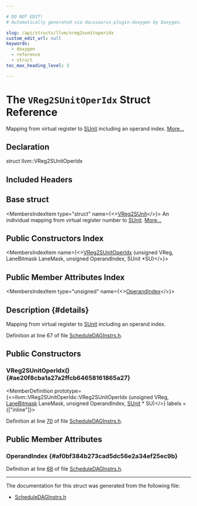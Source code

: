 ```yaml
---

# DO NOT EDIT!
# Automatically generated via docusaurus-plugin-doxygen by Doxygen.

slug: /api/structs/llvm/vreg2sunitoperidx
custom_edit_url: null
keywords:
  - doxygen
  - reference
  - struct
toc_max_heading_level: 3

---
```





# The `VReg2SUnitOperIdx` Struct Reference

<DoxygenPage pluginConfig={pluginConfig}>

Mapping from virtual register to <a href="/docs/api/classes/llvm/sunit">SUnit</a> including an operand index. <a href="#details">More...</a>

## Declaration

<CodeBlock>struct llvm::VReg2SUnitOperIdx</CodeBlock>

## Included Headers

<IncludesList>
<IncludesListItem
  filePath="llvm/CodeGen/ScheduleDAGInstrs.h"
  permalink="/docs/api/files/include/include/llvm/include/llvm/codegen/scheduledaginstrs-h"
  isLocal="true" />
</IncludesList>

## Base struct

<MembersIndex>

<MembersIndexItem
  type="struct"
  name={<><a href="/docs/api/structs/llvm/vreg2sunit">VReg2SUnit</a></>}>
An individual mapping from virtual register number to <a href="/docs/api/classes/llvm/sunit">SUnit</a>. <a href="/docs/api/structs/llvm/vreg2sunit/#details">More...</a>
</MembersIndexItem>

</MembersIndex>

## Public Constructors Index

<MembersIndex>

<MembersIndexItem
  name={<><a href="#ae20f8cba1a27a2ffcb64658161865a27">VReg2SUnitOperIdx</a> (unsigned VReg, LaneBitmask LaneMask, unsigned OperandIndex, SUnit &#42;SU)</>}>
</MembersIndexItem>

</MembersIndex>

## Public Member Attributes Index

<MembersIndex>

<MembersIndexItem
  type="unsigned"
  name={<><a href="#af0bf384b273cad5dc56e2a34ef25ec9b">OperandIndex</a></>}>
</MembersIndexItem>

</MembersIndex>

## Description {#details}

Mapping from virtual register to <a href="/docs/api/classes/llvm/sunit">SUnit</a> including an operand index.

Definition at line 67 of file <a href="/docs/api/files/include/include/llvm/include/llvm/codegen/scheduledaginstrs-h">ScheduleDAGInstrs.h</a>.

<SectionDefinition>

## Public Constructors

### VReg2SUnitOperIdx() {#ae20f8cba1a27a2ffcb64658161865a27}

<MemberDefinition
  prototype={<>llvm::VReg2SUnitOperIdx::VReg2SUnitOperIdx (unsigned VReg, <a href="/docs/api/structs/llvm/lanebitmask">LaneBitmask</a> LaneMask, unsigned OperandIndex, <a href="/docs/api/classes/llvm/sunit">SUnit</a> &#42; SU)</>}
  labels = {["inline"]}>

Definition at line <a href="/docs/api/files/include/include/llvm/include/llvm/codegen/scheduledaginstrs-h/#l00070">70</a> of file <a href="/docs/api/files/include/include/llvm/include/llvm/codegen/scheduledaginstrs-h">ScheduleDAGInstrs.h</a>.
</MemberDefinition>

</SectionDefinition>

<SectionDefinition>

## Public Member Attributes

### OperandIndex {#af0bf384b273cad5dc56e2a34ef25ec9b}

<MemberDefinition
  prototype="unsigned llvm::VReg2SUnitOperIdx::OperandIndex">

Definition at line <a href="/docs/api/files/include/include/llvm/include/llvm/codegen/scheduledaginstrs-h/#l00068">68</a> of file <a href="/docs/api/files/include/include/llvm/include/llvm/codegen/scheduledaginstrs-h">ScheduleDAGInstrs.h</a>.
</MemberDefinition>

</SectionDefinition>

<hr/>

The documentation for this struct was generated from the following file:

<ul>
<li><a href="/docs/api/files/include/include/llvm/include/llvm/codegen/scheduledaginstrs-h">ScheduleDAGInstrs.h</a></li>
</ul>

</DoxygenPage>
